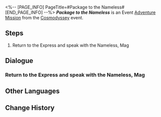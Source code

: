 <%-- [PAGE_INFO]
PageTitle=#Package to the Nameless#
[END_PAGE_INFO] --%>
{{Stub|Dialogue.}}
{{Mission Infobox
|id            = 8021302
|title         = 
|image         = <!--Mission Package to the Nameless.png-->
|type          = Adventure
|event_name    = Cosmodyssey
|chapter       = 
|requirements  = Reach [[Trailblaze Level]] 21
|summary       = <!--official mission summary from Fate's Atlas-->
|characters    = Mag; Trailblazer
|startLocation = [[Astral Express]] - [[Parlor Car]]
|world         = Astral Express
|area          = Parlor Car
|prev          = 
|next          = 
|rewards       = Credit*5,000
}}
'''''Package to the Nameless''''' is an Event [[Adventure Mission]] from the [[Cosmodyssey]] event.

==Steps==
# Return to the Express and speak with the Nameless, Mag

<!--
==Gameplay Notes==

--><!--
==Trial Character==

-->
==Dialogue==
{{Stub Dialogue}}
{{Dialogue End}}

===Return to the Express and speak with the Nameless, Mag{{subst:void|<!--802130202-->}}===
{{Mission Description|type=adventure|location=Parlor Car|update|The Nameless, Mag, is gathering trailblaze experiences of the Nameless from across the Cosmos, offering departure blessings to those walking the Path of Trailblaze.<br /><br />You and the Nameless in the Cosmos have collected a lot. Mag has something to say to you.}}
{{Dialogue Start}}
:{{tx}}
{{Dialogue End}}

==Other Languages==
{{Other Languages
|en   = Package to the Nameless
|zhs  = 寄往无名客的包裹
|zht  = 寄往無名客的包裹
|ja   = ナナシビトへの荷物
|ko   = 무명객에게 보내는 소포
|es   = Paquete enviado a los Anónimos
|fr   = Paquet envoyé aux Sans Noms
|ru   = Посылка для Безымянных
|th   = พัสดุส่งให้ผู้มาเยือนนิรนาม
|vi   = Gói Đồ Gửi Đến Khách Vô Danh
|de   = Paket für die Namenlosen
|id   = Paket dari The Nameless
|pt   = Pacote para os Inominados
}}

==Change History==
{{Change History|2.1}}
